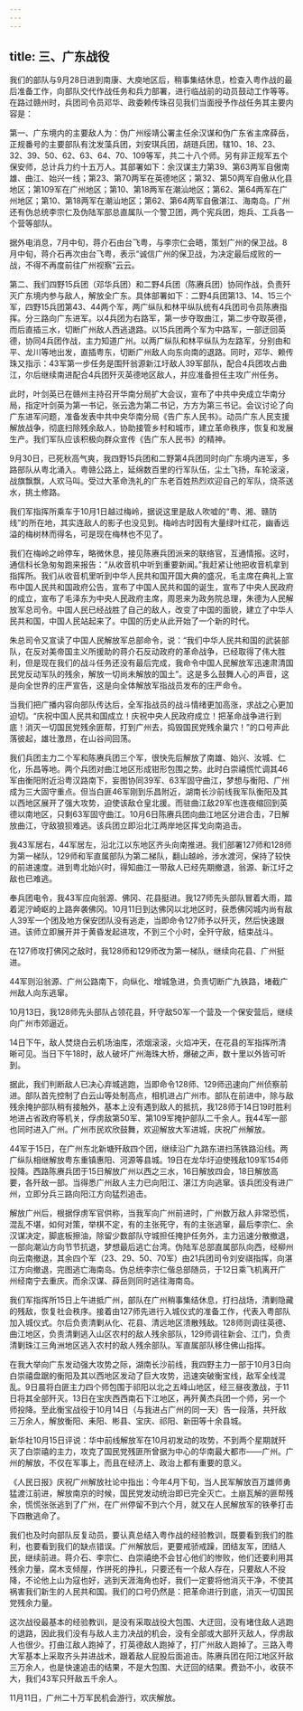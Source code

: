 ```yaml
---
---
---
```

title: 三、广东战役
---




我们的部队与9月28日进到南康、大庾地区后，稍事集结休息，检查入粤作战的最后准备工作，向部队交代作战任务和兵力部署，进行临战前的动员鼓动工作等等。在路过赣州时，兵团司令员邓华、政委赖传珠召见我们当面授予作战任务其主要内容是：

第一、广东境内的主要敌人为：伪广州绥靖公署主任余汉谋和伪广东省主席薛岳，正规番号的主要部队有沈发藻兵团，刘安琪兵团，胡琏兵团，辖10、18、23、32、39、50、62、63、64、70、109等军，共二十八个师。另有非正规军五个保安师，总计兵力约十五万人。其部署如下：余汉谋主力第39、第63两军自傲南雄、曲江、始兴一线；第23、第70两军在英德地区；第32、第50两军自傲从化县地区；第109军在广州地区；第10、第18两军在潮汕地区；第62、第64两军在广州地区；第10、第18两军在潮汕地区；第62、第64两军自傲湛江、海南岛。广州还有伪总统李宗仁及伪陆军部总直属队一个警卫团，两个宪兵团，炮兵、工兵各一个营等部队。

据外电消息，7月中旬，蒋介石由台飞粤，与李宗仁会晤，策划广州的保卫战。8月中旬，蒋介石再次由台飞粤，表示“诚信广州的保卫战，为决定最后成败的一战，不得不再度前往广州视察”云云。

第二、我们四野15兵团（邓华兵团）和二野4兵团（陈赓兵团）协同作战，负责歼灭广东境内参与敌人，解放全广东。具体部署如下：二野4兵团第13、14、15三个军，四野15兵团第43、44两个军，两广纵队和林平纵队统有4兵团司令员陈赓指挥。分三路向广东进军。以4兵团为右路军，第一步夺取曲江，第二步夺取英德，而后直插三水，切断广州敌人西逃退路。以15兵团两个军为中路军，一部迂回英德，协同4兵团作战，主力知道广州。以两广纵队和林平纵队为左路军，分别由和平、龙川等地出发，直插粤东，切断广州敌人向东向南的退路。同时，邓华、赖传珠又指示：43军第一步任务是围歼翁源新江圩敌人39军部队，配合4兵团攻占曲江，尔后继续南进配合4兵团歼灭英德地区敌人，并应准备担任主攻广州任务。

此时，叶剑英已在赣州主持召开华南分局扩大会议，宣布了中共中央成立华南分局，指定叶剑英为第一书记，张云逸为第二书记，方方为第三书记。会议讨论了向广东进军问题，准备发表中共中央华南分局《告广东人民书》。动员广东人民支援解放战争，彻底扫除残余敌人，协助接管乡村和城市，建立革命秩序，恢复和发展生产。我们军队应该积极向群众宣传《告广东人民书》的精神。

9月30日，已死秋高气爽，我四野15兵团和二野第4兵团同时向广东境内进军，多路部队从粤北涌入。粤赣公路上，延绵数百里的行军队伍，尘土飞扬，车轮滚滚，战旗飘飘，人欢马叫。受过大革命洗礼的广东老百姓热烈欢迎自己的军队，烧茶送水，挑土修路。

我们军指挥所乘车于10月1日越过梅岭，据说这里是敌人吹嘘的“粤、湘、赣防线”的所在地，其实连敌人的影子也没见到。梅岭古时因有大量绿叶红花，幽香远溢的梅树林而得名，可是现在梅林也不见了。

我们在梅岭之岭停车，略微休息，接见陈赓兵团派来的联络官，互通情报。这时，通信科长急匆匆跑来报告：“从收音机中听到重要新闻。”我赶紧让他把收音机拿到指挥所。我们从收音机里听到中华人民共和国开国大典的盛况，毛主席在典礼上宣布中国人民共和国政府公告，宣布了中国人民共和国的诞生，宣布了中央人民政府的成立，宣布了毛泽东为中央人民政府主席，周恩来为政务院总理，朱德为人民解放军总司令。中国人民已经战胜了自己的敌人，改变了中国的面貌，建立了中华人民共和国，中国人民站起来了。中国的历史从此开始了一个新的时代。

朱总司令又宣读了中国人民解放军总部命令，说：“我们中华人民共和国的武装部队，在反对美帝国主义所援助的蒋介石反动政府的革命战争，已经取得了伟大胜利，但是现在我们的战斗任务还没有最后完成，我命令中国人民解放军迅速肃清国民党反动军队的残余，解放一切尚未解放的国土”。这是多么鼓舞人心的声音，这是向全世界的庄严宣告，这是向全体解放军指战员发布的庄严命令。

当我们把广播内容向部队传达后，全军指战员的战斗情绪更加高涨，求战之心更加迫切。“庆祝中国人民共和国成立！庆祝中央人民政府成立！把革命战争进行到底！消灭一切国民党残余匪帮，打到广州去，捣毁国民党残余巢穴！”的口号声此落彼起，雄壮激昂，在山谷间回荡。

我们兵团主力二个军和陈赓兵团三个军，很快先后解放了南雄、始兴、汝城、仁化，乐昌等地。两个兵团对曲江地区形成钳形包围之势。此时白崇禧慌忙调其46军由衡阳附近沿粤汉路南下，妄图协同39军、63军固守曲江，梦想与衡阳、广州成为三大固守重点。但当白匪46军刚到乐昌附近，湖南长沙前线我军队衡阳及其以西地区展开了强大攻势，迫使该敌仓皇北援。而驻曲江敌29军也连夜缩回到英德以南地区，只剩63军固守曲江。10月6日陈赓兵团向曲江地区分进合击，7日解放曲江，守敌狼狈难逃。该兵团立即沿北江两岸地区挥戈向南追击。

我43军居右，44军居左，沿北江以东地区齐头向南推进。我们部署127师和128师为第一梯队，129师和军直属部队为第二梯队，翻山越岭，涉水渡河，保持了较快的前进速度。进到粤北始兴时，得知曲江一带敌人已经先期撤退，翁源、新江圩之敌也已难逃。

奉兵团电令，我43军应向翁源、佛冈、花县挺进。我127师先头部队冒着大雨，踏着泥泞崎岖的上路奔袭佛冈。10月11日到达佛冈以北地区时，获悉佛冈城内尚有敌人39军一个团及地方保安团队没有逃走，当即命令127师予以歼灭，然后快速跟进。该师立即展开并于黄昏发起进攻，不到三个小时，全歼守敌，结束战斗。

在127师攻打佛冈之敌时，我128师和129师改为第一梯队，继续向花县、广州挺进。

44军则沿翁源、广州公路南下，向纵化、增城急进，负责切断广九铁路，堵截广州敌人向东逃窜。

10月13日，我128师先头部队占领花县，歼守敌50军一个营及一个保安营后，继续向广州市郊逼近。

14日下午，敌人焚烧白云机场油库，浓烟滚滚，火焰冲天，在花县的军指挥所清晰可见。当日下午18时，敌人破坏广州海珠大桥，爆破之声，数十里以外皆可听到。

据此，我们判断敌人已决心弃城逃跑，当即命令128师、129师迅速向广州侦察前进。部队首先控制了白云山等处制高点，相机进占广州市。部队在前进中，除与敌残余掩护部队稍有接触外，基本上没有遇到敌人的抵抗，我128师于14日19时胜利地进占省政府等机关，俘虏敌第50军、第109军掩护部队二千余人。我44军一部也同时进入广州。广州市民欢欣鼓舞，欢迎解放大军进城，庆祝广州解放。

44军于15日，在广州东北新塘歼敌四个团，继续沿广九路东进扫荡铁路沿线。两广纵队相继解放粤东重镇惠阳、河源等县城。19日在龙华圩迫使残敌109军154师投降。西路陈赓兵团于15日解放广州以西之三水，16日解放四会，18日解放高要，各歼敌一部。当得悉广州敌人主力已向阳江、湛江方向逃窜。该兵团没有进广州，立即分兵三路向阳江方向猛烈追击。

解放广州后，根据俘虏军官供称，当我军向广州前进时，广州数万敌人非常恐慌，混乱不堪，如何对策，举棋不定，有的主张死守，有的主张逃窜，最后李宗仁、余汉谋决定，脚底板擦油，除留少数部队守城担任掩护任务外，主力迅速分散撤退，一部向潮汕方向节节抗退，梦想最后逃亡台湾。伪陆军总部直属部队向西，经柳州向云南撤退，其余四个军（23、29、50、70军）由21兵团司令刘安祺指挥，向湛江方向撤退，完图逃亡海南岛。伪总统李宗仁偕总部随员，于12日乘飞机离开广州经南宁去重庆。而余汉谋、薛岳则同时逃往海南岛。

我们军指挥所15日上午进抵广州，部队在广州稍事集结休息，打扫战场，清剿隐藏的残敌，恢复社会秩序。接着由127师先进行入城仪式的准备工作，代表入粤部队加入城仪式。尔后负责清剿从化、花县、清远地区溃散残敌。128师则调往英德、曲江地区，负责清剿逃入山区农村的敌人残余部队，129师调往新会、江门，负责清剿珠江三角洲地区逃入农村的敌人残余部队。军直属部队移住佛山指挥。

在我大举向广东发动强大攻势之际，湖南长沙前线，我四野主力一部于10月3日向白崇禧盘踞的衡阳及其以西地区发动了巨大攻势，迅速突破衡宝线，敌军全线混乱。9日晨将白匪主力四个师包围于祁阳以北之五峰山地区，经三昼夜激战，于11日将其全部歼灭。13日在宝庆西西南石下江地区，再歼黄杰兵团一个师，另一个师投降。至此衡宝战役于10月14日（与我进占广州的同一天）告一段落，共歼敌三万余人，解放衡阳、耒阳、彬县、宝庆、祁阳、新田等十余县城。

新华社10月15日评说：华中前线解放军在10月初发动的攻势，不到两个星期就歼灭了白崇禧的主力，攻克了国民党残匪所曾据为中心的华南最大都市——广州。广州的解放，不仅在军事上，而且在经济上、政治上都有重要的意义。

《人民日报》庆祝广州解放社论中指出：今年4月下旬，当人民军解放百万雄师勇猛渡江前进，解放南京的时候，国民党发动统治即已完全灭亡。土崩瓦解的匪帮残余，慌慌张张逃到了广州，在广州停留不到六个月，就又在人民解放军的铁拳打击下四散逃命了。

我们也及时向部队反复动员，要认真总结入粤作战的经验教训，既要看到我们的胜利，也要看到我们的缺点错误。广州解放后，更要戒骄戒躁，团结友军，团结人民，继续前进。蒋介石、李宗仁、白崇禧绝不会甘心他们的惨败，他们还要利用其残余力量，腐木支倾屋，作拼死的挣扎，只要还有一个敌人存在，只要敌人不投降，不论他上山为寇也好，逃到天涯海角也好，我们一定要将他消灭干净，不使其祸害我们新生的人民共和国。我们的口号仍然是：把革命进行到底，消灭一切国民党残余力量。

这次战役最基本的经验教训，是没有采取战役大包围、大迂回，没有堵住敌人逃跑的退路，因此我们没有与敌人主力决战的机会，没有全部或大部歼灭敌人，俘虏敌人也很少。打曲江敌人跑掉了，打英德敌人跑掉了，打广州敌人跑掉了。三路入粤大军基本上采取齐头并进战术，跟着敌人屁股后面追击。陈赓兵团在阳江地区歼敌三万余人，也是快速追击的结果，不是大包围、大迂回的结果。费劲不小，收获不大，我们43军只歼敌五千余人。

11月11日，广州二十万军民机会游行，欢庆解放。